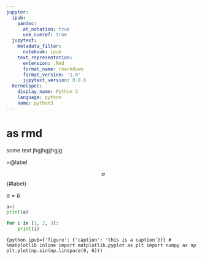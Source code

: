 ```yaml
---
jupyter:
  ipub:
    pandoc:
      at_notation: true
      use_numref: true
  jupytext:
    metadata_filter:
      notebook: ipub
    text_representation:
      extension: .Rmd
      format_name: rmarkdown
      format_version: '1.0'
      jupytext_version: 0.8.6
  kernelspec:
    display_name: Python 3
    language: python
    name: python3
---
```


# as rmd

some text jhgjhgjjhgjg

=@label

$$a$$ {#label}

$a=b$

```python
a=1
print(a)
```

```python
for i in [1, 2, 3]:
    print(i)
```

```{python ipub={'figure': {'caption': 'this is a caption'}}}
# %matplotlib inline
import matplotlib.pyplot as plt
import numpy as np
plt.plot(np.sin(np.linspace(0, 6)))
```
